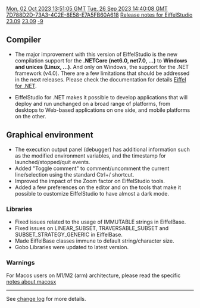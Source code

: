 [[Property:modification_date|Mon, 02 Oct 2023 13:51:05 GMT]]
[[Property:publication_date|Tue, 26 Sep 2023 14:40:08 GMT]]
[[Property:uuid|7D788D2D-73A3-4C2E-8E58-E7A5FB60A618]]
[[Property:title|Release notes for EiffelStudio 23.09]]
[[Property:link_title|23.09]]
[[Property:weight|-9]]

==Compiler==
* The major improvement with this version of EiffelStudio is the new compilation support for the '''.NETCore (net6.0, net7.0, ...)''' to '''Windows and unices (Linux, ...)'''. And only on Windows, the support for the  .NET framework (v4.0). There are a few limitations that should be addressed in the next releases. Please check the documentation for details [https://www.eiffel.org/doc/version/23.09/uuid/fe8a6a7d-4590-0db2-d59a-307082b18ecc Eiffel for .NET].

* EiffelStudio for .NET makes it possible to develop applications that will deploy and run unchanged on a broad range of platforms, from desktops to Web-based applications on one side, and mobile platforms on the other.

==Graphical environment==
* The execution output panel (debugger) has additional information such as the modified environment variables, and the timestamp for launched/stopped/quit events.
* Added "Toggle comment" to comment/uncomment the current line/selection using the standard Ctrl+/ shortcut.
* Improved the impact of the Zoom factor on EiffelStudio tools.
* Added a few preferences on the editor and on the tools that make it possible to customize EiffelStudio to have almost a dark mode.

===Libraries===
* Fixed issues related to the usage of IMMUTABLE strings in EiffelBase.
* Fixed issues on LINEAR_SUBSET, TRAVERSABLE_SUBSET and SUBSET_STRATEGY_GENERIC in EiffelBase.
* Made EiffelBase classes immune to default string/character size.
* Gobo Libraries were updated to latest version.

===Warnings===
For Macos users on M1/M2 (arm) architecture, please read the specific [[Release notes for EiffelStudio 22.12 - macosx|notes about macosx]]
----

See [https://dev.eiffel.com/EiffelStudio_23.09_Releases change log] for more details.
